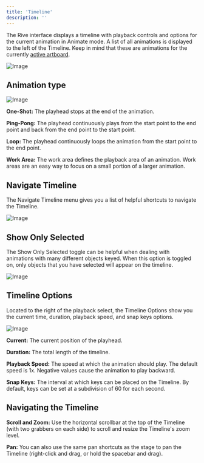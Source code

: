 ```yaml
---
title: 'Timeline'
description: ''
---
```



<YouTube id="NSb_TNWOVc0" />

The Rive interface displays a timeline with playback controls and options for the current animation in Animate mode. A list of all animations is displayed to the left of the Timeline. Keep in mind that these are animations for the currently [active artboard](../fundamentals/artboards#active-artboard).

![Image](https://ucarecdn.com/5c396825-8293-4d8b-8968-aff442075b60/)

## Animation type 

![Image](https://ucarecdn.com/fa768437-b336-4730-8375-a4307176e17b/)

**One-Shot:** The playhead stops at the end of the animation.

**Ping-Pong:** The playhead continuously plays from the start point to the end point and back from the end point to the start point.

**Loop:** The playhead continuously loops the animation from the start point to the end point.

**Work Area:** The work area defines the playback area of an animation. Work areas are an easy way to focus on a small portion of a larger animation.

## Navigate Timeline 

The Navigate Timeline menu gives you a list of helpful shortcuts to navigate the Timeline.

![Image](https://ucarecdn.com/08ccf645-e2df-43e5-8bc6-0fa64ab264f5/)

## Show Only Selected 

The Show Only Selected toggle can be helpful when dealing with animations with many different objects keyed. When this option is toggled on, only objects that you have selected will appear on the timeline.

![Image](https://ucarecdn.com/31b183db-26be-400f-be2c-52a6ab73bd03/)

## Timeline Options

Located to the right of the playback select, the Timeline Options show you the current time, duration, playback speed, and snap keys options.

![Image](https://ucarecdn.com/7c8302ac-73ac-42f2-9d05-b176d26a67e0/)

**Current:** The current position of the playhead.

**Duration:** The total length of the timeline.

**Playback Speed:** The speed at which the animation should play. The default speed is 1x. Negative values cause the animation to play backward.

**Snap Keys:** The interval at which keys can be placed on the Timeline. By default, keys can be set at a subdivision of 60 for each second.

## Navigating the Timeline

**Scroll and Zoom:** Use the horizontal scrollbar at the top of the Timeline (with two grabbers on each side) to scroll and resize the Timeline's zoom level.

**Pan:** You can also use the same pan shortcuts as the stage to pan the Timeline (right-click and drag, or hold the spacebar and drag).
